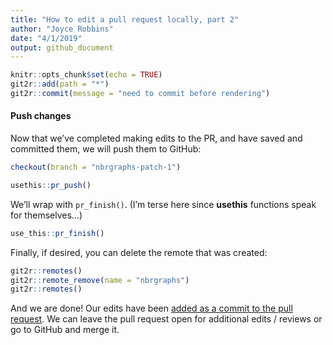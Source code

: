 ```yaml
---
title: "How to edit a pull request locally, part 2"
author: "Joyce Robbins"
date: "4/1/2019"
output: github_document
---
```


```r
knitr::opts_chunk$set(echo = TRUE)
git2r::add(path = "*")
git2r::commit(message = "need to commit before rendering")
```


#### Push changes

Now that we've completed making edits to the PR, and have saved and committed them, we will push them to GitHub:

```r
checkout(branch = "nbrgraphs-patch-1")
```


```r
usethis::pr_push()
```

We'll wrap with `pr_finish()`. (I'm terse here since **usethis** functions speak for themselves...)

```r
use_this::pr_finish()
```

Finally, if desired, you can delete the remote that was created:

```r
git2r::remotes()
git2r::remote_remove(name = "nbrgraphs")
git2r::remotes()
```

And we are done! Our edits have been [added as a commit to the pull request](https://github.com/jtr13/usethis_demos/pull/1).  We can leave the pull request open for additional edits / reviews or go to GitHub and merge it.
